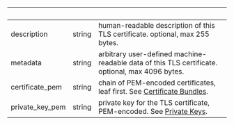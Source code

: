 | &nbsp;          | &nbsp; | &nbsp;                                                                                                                |
| --------------- | ------ | --------------------------------------------------------------------------------------------------------------------- |
| description     | string | human-readable description of this TLS certificate. optional, max 255 bytes.                                          |
| metadata        | string | arbitrary user-defined machine-readable data of this TLS certificate. optional, max 4096 bytes.                       |
| certificate_pem | string | chain of PEM-encoded certificates, leaf first. See [Certificate Bundles](/universal-gateway/http#certificate-chains). |
| private_key_pem | string | private key for the TLS certificate, PEM-encoded. See [Private Keys](/universal-gateway/http#private-keys).           |
